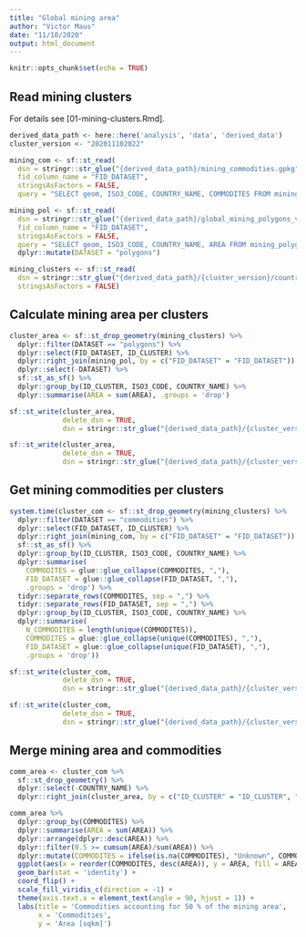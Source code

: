 ```yaml
---
title: "Global mining area"
author: "Victor Maus"
date: "11/10/2020"
output: html_document
---
```


```r
knitr::opts_chunk$set(echo = TRUE)
```

## Read mining clusters 

For details see [01-mining-clusters.Rmd]. 

```r
derived_data_path <- here::here('analysis', 'data', 'derived_data')
cluster_version <- "202011102022"

mining_com <- sf::st_read(
  dsn = stringr::str_glue("{derived_data_path}/mining_commodities.gpkg"),
  fid_column_name = "FID_DATASET",
  stringsAsFactors = FALSE,
  query = "SELECT geom, ISO3_CODE, COUNTRY_NAME, COMMODITES FROM mining_commodities") 

mining_pol <- sf::st_read(
  dsn = stringr::str_glue("{derived_data_path}/global_mining_polygons_v1.gpkg"),
  fid_column_name = "FID_DATASET",
  stringsAsFactors = FALSE,
  query = "SELECT geom, ISO3_CODE, COUNTRY_NAME, AREA FROM mining_polygons") %>% 
  dplyr::mutate(DATASET = "polygons")

mining_clusters <- sf::st_read(
  dsn = stringr::str_glue("{derived_data_path}/{cluster_version}/country_clusters.geojson"),
  stringsAsFactors = FALSE)

```

## Calculate mining area per clusters 

```r
cluster_area <- sf::st_drop_geometry(mining_clusters) %>% 
  dplyr::filter(DATASET == "polygons") %>% 
  dplyr::select(FID_DATASET, ID_CLUSTER) %>% 
  dplyr::right_join(mining_pol, by = c("FID_DATASET" = "FID_DATASET")) %>% 
  dplyr::select(-DATASET) %>% 
  sf::st_as_sf() %>% 
  dplyr::group_by(ID_CLUSTER, ISO3_CODE, COUNTRY_NAME) %>% 
  dplyr::summarise(AREA = sum(AREA), .groups = 'drop')

sf::st_write(cluster_area, 
             delete_dsn = TRUE,
             dsn = stringr::str_glue("{derived_data_path}/{cluster_version}/cluster_area.geojson"))

sf::st_write(cluster_area, 
             delete_dsn = TRUE,
             dsn = stringr::str_glue("{derived_data_path}/{cluster_version}/cluster_area.gpkg"))
```


## Get mining commodities per clusters 

```r
system.time(cluster_com <- sf::st_drop_geometry(mining_clusters) %>% 
  dplyr::filter(DATASET == "commodities") %>% 
  dplyr::select(FID_DATASET, ID_CLUSTER) %>% 
  dplyr::right_join(mining_com, by = c("FID_DATASET" = "FID_DATASET")) %>% 
  sf::st_as_sf() %>% 
  dplyr::group_by(ID_CLUSTER, ISO3_CODE, COUNTRY_NAME) %>% 
  dplyr::summarise(
    COMMODITES = glue::glue_collapse(COMMODITES, ","),
    FID_DATASET = glue::glue_collapse(FID_DATASET, ","), 
    .groups = 'drop') %>% 
  tidyr::separate_rows(COMMODITES, sep = ",") %>% 
  tidyr::separate_rows(FID_DATASET, sep = ",") %>% 
  dplyr::group_by(ID_CLUSTER, ISO3_CODE, COUNTRY_NAME) %>% 
  dplyr::summarise(
    N_COMMODITES = length(unique(COMMODITES)),
    COMMODITES = glue::glue_collapse(unique(COMMODITES), ","),
    FID_DATASET = glue::glue_collapse(unique(FID_DATASET), ","),
    .groups = 'drop'))

sf::st_write(cluster_com, 
             delete_dsn = TRUE,
             dsn = stringr::str_glue("{derived_data_path}/{cluster_version}/cluster_com.geojson"))

sf::st_write(cluster_com, 
             delete_dsn = TRUE,
             dsn = stringr::str_glue("{derived_data_path}/{cluster_version}/cluster_com.gpkg"))
```

## Merge mining area and commodities


```r
comm_area <- cluster_com %>% 
  sf::st_drop_geometry() %>% 
  dplyr::select(-COUNTRY_NAME) %>% 
  dplyr::right_join(cluster_area, by = c("ID_CLUSTER" = "ID_CLUSTER", "ISO3_CODE" = "ISO3_CODE"))

comm_area %>% 
  dplyr::group_by(COMMODITES) %>% 
  dplyr::summarise(AREA = sum(AREA)) %>% 
  dplyr::arrange(dplyr::desc(AREA)) %>% 
  dplyr::filter(0.5 >= cumsum(AREA)/sum(AREA)) %>% 
  dplyr::mutate(COMMODITES = ifelse(is.na(COMMODITES), "Unknown", COMMODITES)) %>% 
  ggplot(aes(x = reorder(COMMODITES, desc(AREA)), y = AREA, fill = AREA)) + 
  geom_bar(stat = 'identity') + 
  coord_flip() +
  scale_fill_viridis_c(direction = -1) + 
  theme(axis.text.x = element_text(angle = 90, hjust = 1)) + 
  labs(title = 'Commodities accounting for 50 % of the mining area', 
       x = 'Commodities',
       y = 'Area [sqkm]') 
```




